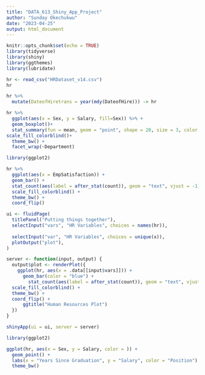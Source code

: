 ---
title: "DATA_613_Shiny_App_Project"
author: "Sunday Okechukwu"
date: "2023-04-25"
output: html_document
---

```{r setup, include=FALSE}
knitr::opts_chunk$set(echo = TRUE)
library(tidyverse)
library(shiny)
library(ggthemes)
library(lubridate)
```

```{r}
hr <- read_csv("HRDataset_v14.csv")
hr
```
```{r}
hr %>% 
  mutate(DateofHiretrans = year(mdy(DateofHire))) -> hr
```

```{r}
hr %>% 
  ggplot(aes(x = Sex, y = Salary, fill=Sex)) %>% +
  geom_boxplot()+
  stat_summary(fun = mean, geom = "point", shape = 20, size = 3, color = "red", fill = "red")+
scale_fill_colorblind()+
  theme_bw() +
  facet_wrap(~Department)
```

```{r}
library(ggplot2)

hr %>% 
  ggplot(aes(x = EmpSatisfaction)) +
  geom_bar() +
  stat_count(aes(label = after_stat(count)), geom = "text", vjust = -1) +
  scale_fill_colorblind() +
  theme_bw() + 
  coord_flip()

```


```{r}
ui <- fluidPage(
  titlePanel("Putting things together"),
  selectInput("vars", "HR Variables", choices = names(hr)),
  
  selectInput("var", "HR Variables", choices = unique(x)),
  plotOutput("plot"),
)

server <- function(input, output) {
  output$plot <- renderPlot({
    ggplot(hr, aes(x = .data[[input$vars]])) +
      geom_bar(color = "blue") +
        stat_count(aes(label = after_stat(count)), geom = "text", vjust = -1) +
  scale_fill_colorblind() +
  theme_bw() + 
  coord_flip() +
      ggtitle("Human Resources Plot") 
  })
}

shinyApp(ui = ui, server = server)
```

```{r}
library(ggplot2)

ggplot(hr, aes(x = Sex, y = Salary, color = )) +
  geom_point() +
  labs(x = "Years Since Graduation", y = "Salary", color = "Position") +
  theme_bw()

```

